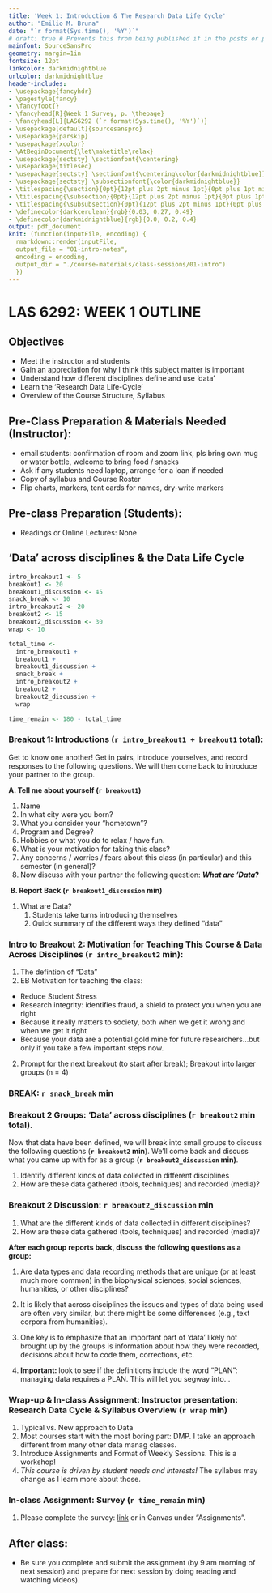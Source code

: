 ```yaml
---
title: 'Week 1: Introduction & The Research Data Life Cycle'
author: "Emilio M. Bruna"
date: "`r format(Sys.time(), '%Y')`"
# draft: true # Prevents this from being published if in the posts or pages folder
mainfont: SourceSansPro
geometry: margin=1in
fontsize: 12pt
linkcolor: darkmidnightblue
urlcolor: darkmidnightblue
header-includes:
- \usepackage{fancyhdr}
- \pagestyle{fancy}
- \fancyfoot{}
- \fancyhead[R]{Week 1 Survey, p. \thepage}
- \fancyhead[L]{LAS6292 (`r format(Sys.time(), '%Y')`)}
- \usepackage[default]{sourcesanspro}
- \usepackage{parskip}
- \usepackage{xcolor}
- \AtBeginDocument{\let\maketitle\relax}
- \usepackage{sectsty} \sectionfont{\centering}
- \usepackage{titlesec}
- \usepackage{sectsty} \sectionfont{\centering\color{darkmidnightblue}}
- \usepackage{sectsty} \subsectionfont{\color{darkmidnightblue}}
- \titlespacing{\section}{0pt}{12pt plus 2pt minus 1pt}{0pt plus 1pt minus 1pt}
- \titlespacing{\subsection}{0pt}{12pt plus 2pt minus 1pt}{0pt plus 1pt minus 1pt}
- \titlespacing{\subsubsection}{0pt}{12pt plus 2pt minus 1pt}{0pt plus 1pt minus 1pt}
- \definecolor{darkcerulean}{rgb}{0.03, 0.27, 0.49}
- \definecolor{darkmidnightblue}{rgb}{0.0, 0.2, 0.4}
output: pdf_document
knit: (function(inputFile, encoding) {
  rmarkdown::render(inputFile, 
  output_file = "01-intro-notes",
  encoding = encoding, 
  output_dir = "./course-materials/class-sessions/01-intro")
  })
---
```



<!-- # For Intro Lecture: What is "Data" in different dfisciplines?  -->
<!-- humanities -->
<!-- https://campus.dariah.eu/resource/ws2019#session-2 -->
<!-- https://escholarship.umassmed.edu/cgi/viewcontent.cgi?referer=http://scholar.google.com/&httpsredir=1&article=1115&context=jeslib  -->
<!-- https://www.routledge.com/The-Digital-Humanities-Coursebook-An-Introduction-to-Digital-Methods-for/Drucker/p/book/9780367565756 -->
<!-- https://methods.sagepub.com/book/the-sage-handbook-of-qualitative-data-analysis/n32.xml  -->

<!-- "In these fields, the concepts of “data” and “evidence” are very nuanced. However, virtually all information you record during your research counts as such. Here are some common (yet not exhaustive) examples of data captured in the arts, humanities and social sciences: 1) Focus group notes 2) Fieldwork notes 3) Finding aids https://en.wikipedia.org/wiki/Finding_aid -->
<!-- 4) Interviews (audio/video) and transcriptions 5) Interview coding 6) Meeting minutes 7) Text corpora https://en.wikipedia.org/wiki/Text_corpus 8) Text with markup https://port.sas.ac.uk/mod/book/view.php?id=568&chapterid=335 -->
<!-- Thematic research collections http://digitalhumanities.org/companion/view?docId=blackwell/9781405103213/9781405103213.xml&chunk.id=ss1-4-5&toc.id=0&brand=9781405103213_brand 9) Digitised books, paintings and other works of art  -->

# LAS 6292: WEEK 1 OUTLINE


## Objectives

* Meet the instructor and students
* Gain an appreciation for why I think this subject matter is important
* Understand how different disciplines define and use 'data'
* Learn the 'Research Data Life-Cycle'
* Overview of the Course Structure, Syllabus

## Pre-Class Preparation & Materials Needed (Instructor):

* email students: confirmation of room and zoom link, pls bring own mug or water bottle, welcome to bring food / snacks
* Ask if any students need laptop, arrange for a loan if needed
* Copy of syllabus and Course Roster
* Flip charts, markers, tent cards for names, dry-write markers

## Pre-class Preparation (Students):

* Readings or Online Lectures: None

## ‘Data’ across disciplines & the Data Life Cycle  

```r
intro_breakout1 <- 5
breakout1 <- 20
breakout1_discussion <- 45
snack_break <- 10
intro_breakout2 <- 20
breakout2 <- 15
breakout2_discussion <- 30
wrap <- 10

total_time <- 
  intro_breakout1 + 
  breakout1 + 
  breakout1_discussion + 
  snack_break + 
  intro_breakout2 + 
  breakout2 +
  breakout2_discussion + 
  wrap

time_remain <- 180 - total_time
```
<!-- FOR ONLINE -->
<!-- 1. Turn on Zoom, chill music countdown -->
<!-- 2. Turn on zoom captioning -->
<!-- 3. Start meeting record -->
<!-- 4. Introduce yourself -->
<!-- 1-4 will take ~10 minutes, especially since we usually give students a few minutes to roll in late. -->

### **Breakout 1: Introductions (`r intro_breakout1 + breakout1` total): ** 
Get to know one another! Get in pairs, introduce yourselves, and record responses to the following questions. We will then come back to introduce your partner to the group.

**A. Tell me about yourself (`r breakout1`)**  

   1. Name
   2. In what city were you born?
   3. What you consider your “hometown”?
   4. Program and Degree?
   <!-- 5. Emoji your thesis   --> 
   6. Hobbies or what you do to relax / have fun.
   7. What is your motivation for taking this class?
   8. Any concerns / worries / fears about this class (in particular) and this semester (in general)?
   9. Now discuss with your partner the following question: **_What are 'Data_?** 
   
  &nbsp;**B. Report Back (`r breakout1_discussion` min)**

1. What are Data?
    1. Students take turns introducing themselves
    2. Quick summary of the different ways they defined "data"

### **Intro to Breakout 2: Motivation for Teaching This Course & Data Across Disciplines (`r intro_breakout2` min): **

  1. The defintion of "Data"   
  2. EB Motivation for teaching the class:  
  
  - Reduce Student Stress
  - Research integrity: identifies fraud, a shield to protect you when you are right
  - Because it really matters to society, both when we get it wrong and when we get it right
  - Because your data are a potential gold mine for future researchers...but only if you take a few important steps now.  
    
   2. Prompt for the next breakout (to start after break); Breakout into larger groups (n = 4)  

### **BREAK: `r snack_break` min **  


### **Breakout 2 Groups: 'Data' across disciplines ** (`r breakout2` min total).  

Now that data have been defined, we will break into small groups to discuss the following questions (**`r breakout2` min**). We'll come back and discuss what you came up with for as a group **(`r breakout2_discussion` min)**.

1. Identify different kinds of data collected in different disciplines 
2. How are these data gathered (tools, techniques) and recorded (media)? 

### **Breakout 2 Discussion: `r breakout2_discussion` min **

1. What are the different kinds of data collected in different disciplines?
2. How are these data gathered (tools, techniques) and recorded (media)? 

**After each group reports back, discuss the following questions as a group:**  

1. Are data types and data recording methods that are unique (or at least much more common) in the biophysical sciences, social sciences, humanities, or other disciplines?   

2. It is likely that across disciplines the issues and types of data being used are often very similar, but there might be some differences (e.g., text corpora from humanities).  

3. One key is to emphasize that an important part of 'data' likely not brought up by the groups is information about how they were recorded, decisions about how to code them, corrections, etc.  

4. **Important: **look to see if the definitions include the word "PLAN": managing data requires a PLAN.  This will let you segway into...  

### **Wrap-up & In-class Assignment: Instructor presentation: Research Data Cycle & Syllabus Overview (`r wrap` min)**

1. Typical vs. New approach to Data
2. Most courses start with the most boring part: DMP. I take an approach different from many other data manag classes.
3. Introduce Assignments and Format of Weekly Sessions. This is a workshop!
4. *This course is driven by student needs and interests! *The syllabus may change as I learn more about those.  

### **In-class Assignment: Survey (`r time_remain` min**)

  1. Please complete the survey: [link](https://forms.gle/vRQA9zu84Gf4xU2M9) or in Canvas under "Assignments".

## After class: 

* Be sure you complete and submit the assignment (by 9 am morning of next session) and prepare for next session by doing reading and watching videos).

